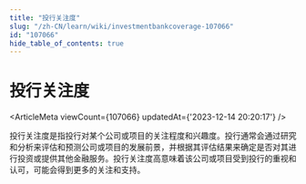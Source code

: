 ```yaml
---
title: "投行关注度"
slug: "/zh-CN/learn/wiki/investmentbankcoverage-107066"
id: "107066"
hide_table_of_contents: true
---
```



<Breadcrumbs current="投行关注度" />

# 投行关注度

<ArticleMeta viewCount={107066} updatedAt={'2023-12-14 20:20:17'} />
<div className='border-solid border-b border-t-0 my-4 border-[var(--ifm-color-gray-300)]' />

投行关注度是指投行对某个公司或项目的关注程度和兴趣度。投行通常会通过研究和分析来评估和预测公司或项目的发展前景，并根据其评估结果来确定是否对其进行投资或提供其他金融服务。投行关注度高意味着该公司或项目受到投行的重视和认可，可能会得到更多的关注和支持。
